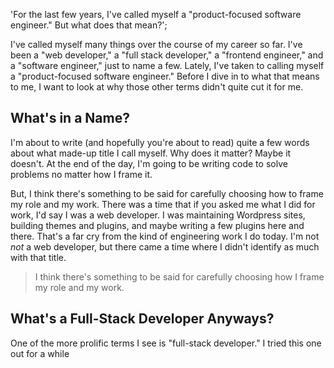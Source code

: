   'For the last few years, I\'ve called myself a "product-focused software engineer." But what does that mean?';

I've called myself many things over the course of my career so far. I've been a "web developer,"
a "full stack developer," a "frontend engineer," and a "software engineer," just to name a few.
Lately, I've taken to calling myself a "product-focused software engineer." Before I dive in to
what that means to me, I want to look at why those other terms didn't quite cut it for me.

## What's in a Name?

I'm about to write (and hopefully you're about to read) quite a few words about what made-up
title I call myself. Why does it matter? Maybe it doesn't. At the end of the day, I'm going
to be writing code to solve problems no matter how I frame it.

But, I think there's something to be said for carefully choosing how to frame my role and my work. There
was a time that if you asked me what I did for work, I'd say I was a web developer. I was maintaining Wordpress sites,
building themes and plugins, and maybe writing a few plugins here and there. That's a far cry from the
kind of engineering work I do today. I'm not _not_ a web developer, but there came a time where I didn't identify
as much with that title.

> I think there's something to be said for carefully choosing how I frame my role and my work.

## What's a Full-Stack Developer Anyways?

One of the more prolific terms I see is "full-stack developer." I tried this one out for a while

